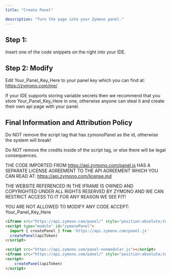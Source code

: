 ```yaml
---
title: "Create Panel"

description: "Turn the page into your Zymono panel."
---
```


## Step 1:
Insert one of the code snippets on the right into your IDE.

## Step 2: Modify
Edit Your_Panel_Key_Here to your panel key which you can find at: https://zymono.com/me/

If your IDE supports storing variable secrets then we recommend that you store Your_Panel_Key_Here in one, otherwise anyone can steal it and create their own api page with your panel.

## Final Information and Attribution Policy
Do NOT remove the script tag that has zymonoPanel as the id, otherwise the system will break!

Do NOT remove the credits inside of the script tag, or else there will be legal consequences.

THE CODE IMPORTED FROM https://api.zymono.com/panel.js HAS A SEPARATE LICENSE AGREEMENT TO THE API AGREEMENT WHICH YOU CAN READ AT: https://api.zymono.com/license.md

THE WEBSITE REFERENCED IN THE IFRAME IS OWNED AND COPYRIGHTED UNDER ALL RIGHTS RESERVED BY ZYMONO AND WE CAN RESTRICT ACCESS TO IT FOR ANY REASON WE SEE FIT!

YOU ARE NOT ALLOWED TO MODIFY ANY CODE ACCEPT: Your_Panel_Key_Here

<RequestExample>

```html Example Request
<iframe src="https://api.zymono.com/panel/" style="position:absolute;top:0;left:0;width:100%;height:100%;border:none;">
<script type="module" id="zymonoPanel">
  import { createPanel } from 'https://api.zymono.com/panel.js'
  createPanel(apiToken)
</script>
```

</RequestExample>

<RequestExample>

```html Example Request
<script src="https://api.zymono.com/panel-nonmodular.js"></script>
<iframe src="https://api.zymono.com/panel/" style="position:absolute;top:0;left:0;width:100%;height:100%;border:none;">
<script>
    createPanel(apiToken)
</script>

```
</RequestExample>
